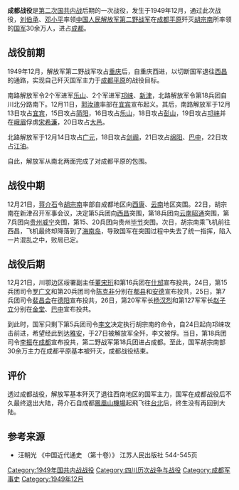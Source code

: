 {{Infobox Military Conflict
|conflict=成都战役
|partof=[[第二次国共内战|第二次国共内战]]
|date=1949年12月11日 - 12月27日
|place=[[四川省_(中華民國)|四川]][[成都|成都]]平原地区
|result=[[中国人民解放军|中国人民解放军]]决定性胜利，进占成都。
|combatant1={{PRC}}
*[[File:People's_Liberation_Army_Flag_of_the_People's_Republic_of_China.svg|21px]] [[中国人民解放军第二野战军|中国人民解放军第二野战军]]<br />
</small>
|combatant2={{ROC-1928}}
*[[File:ROC_Ministry_of_National_Defense_Flag.svg|22px]] [[中华民国国军|中华民国国军]]
|commander1=[[File:People's_Liberation_Army_Flag_of_the_People's_Republic_of_China.svg|22px]] [[刘伯承|刘伯承]]<br />
[[File:People's_Liberation_Army_Flag_of_the_People's_Republic_of_China.svg|22px]] [[邓小平|邓小平]]<br />
[[File:People's_Liberation_Army_Flag_of_the_People's_Republic_of_China.svg|22px]] [[贺龙|贺龙]]
|commander2=[[File:ROC_Ministry_of_National_Defense_Flag.svg|22px]] [[胡宗南|胡宗南]]
|strength1=
|strength2=
|casualties1=不详
|casualties2=被歼灭30余万人
}}
'''成都战役'''是[[第二次国共内战|第二次国共内战]]后期的一次战役，发生于1949年12月，通过此次战役，[[刘伯承|刘伯承]]、[[邓小平|邓小平]]率领[[中国人民解放军第二野战军|中国人民解放军第二野战军]]在[[成都平原|成都平原]]歼灭[[胡宗南|胡宗南]]所率领的[[中華民國國軍|国军]]30余万人，进占[[成都|成都]]。

== 战役前期 ==

1949年12月，解放军第二野战军攻占[[重庆|重庆]]后，自重庆西进，以切断国军退往[[西昌|西昌]]的通路，实现自己歼灭国军主力于[[成都平原|成都平原]]的战役目标。

南路解放军令2个军进军[[乐山|乐山]]、2个军进军[[邛崃市|邛崃]]、[[新津|新津]]，北路解放军令第18兵团自川北分路南下。12月11日，[[郭汝瑰|郭汝瑰]]率部在[[宜宾|宜宾]]宣布起义。其后，南路解放军于12月13日攻占[[宜宾|宜宾]]，15日攻占[[简阳|简阳]]，16日攻占[[乐山|乐山]]，18日攻占[[彭山|彭山]]，19日攻占[[邛崃市|邛崃]]并在[[峨眉山市|峨眉]]俘虏[[宋希濂|宋希濂]]，20日攻占[[大邑|大邑]]。

北路解放军于12月14日攻占[[广元|广元]]，18日攻占[[剑阁|剑阁]]，21日攻占[[绵阳|绵阳]]、[[巴中|巴中]]，22日攻占[[江油|江油]]。

自此，解放军从南北两面完成了对成都平原的包围。

== 战役中期 ==

12月21日，[[蒋介石|蒋介石]]令[[胡宗南|胡宗南]]率部自成都地区向[[西康|西康]]、[[云南|云南]]地区突围。22日，胡宗南在新津召开军事会议，决定第5兵团向[[西昌|西昌]]突围，第18兵团向[[云南|云南]][[昭通|昭通]]突围，第7兵团向[[贵州|贵州]][[威宁|威宁]]突围，第15、20兵团向贵州[[毕节|毕节]]突围。次日，胡宗南乘飞机前往西昌，飞机最终却降落到了[[海南岛|海南岛]]，导致国军在突围过程中失去了统一指挥，陷入一片混乱之中，败局已定。

== 战役后期 ==

12月21日，川鄂边区绥署副主任[[董宋珩|董宋珩]]和第16兵团在[[什邡|什邡]]宣布投共，24日，第15兵团司令[[罗广文|罗广文]]和第20兵团司令[[陈克非|陈克非]]分别在[[郫县|郫县]]和[[安德|安德]]宣布投共，25日，第7兵团司令[[裴昌会|裴昌会]]在[[德阳|德阳]]宣布投共，26日，第20军军长[[杨汉烈|杨汉烈]]和第127军军长[[赵子立|赵子立]]分别在[[金堂|金堂]]、[[巴中|巴中]]宣布投共。

到此时，国军只剩下第5兵团司令[[李文_(中將)|李文]]决定执行胡宗南的命令，自24日起向邛崃攻击前进，希望经此到达[[雅安|雅安]]，于27日被解放军全歼，李文被俘。当日，第18兵团司令[[李振_(1900年)|李振]]在[[成都|成都]]宣布投共，第二野战军第18兵团进占成都。至此，国军胡宗南部30余万主力在成都平原基本被歼灭，成都战役结束。

== 评价 ==

透过成都战役，解放军基本歼灭了退往西南地区的国军主力，国军在成都战役后不久最终退出大陆，蒋介石自成都[[成都鳳凰山機場|鳳凰山機場]]起飛飞往[[台北|台北]]后，终生没有再回到大陆。

== 参考来源 ==

*汪朝光 《中国近代通史 （第十卷）》 江苏人民出版社 544-545页

{{第二次国共内战}}
[[Category:1949年国共内战战役|Category:1949年国共内战战役]] 
[[Category:四川历次战争与战役|Category:四川历次战争与战役]]
[[Category:成都军事史|Category:成都军事史]]
[[Category:1949年12月|Category:1949年12月]]